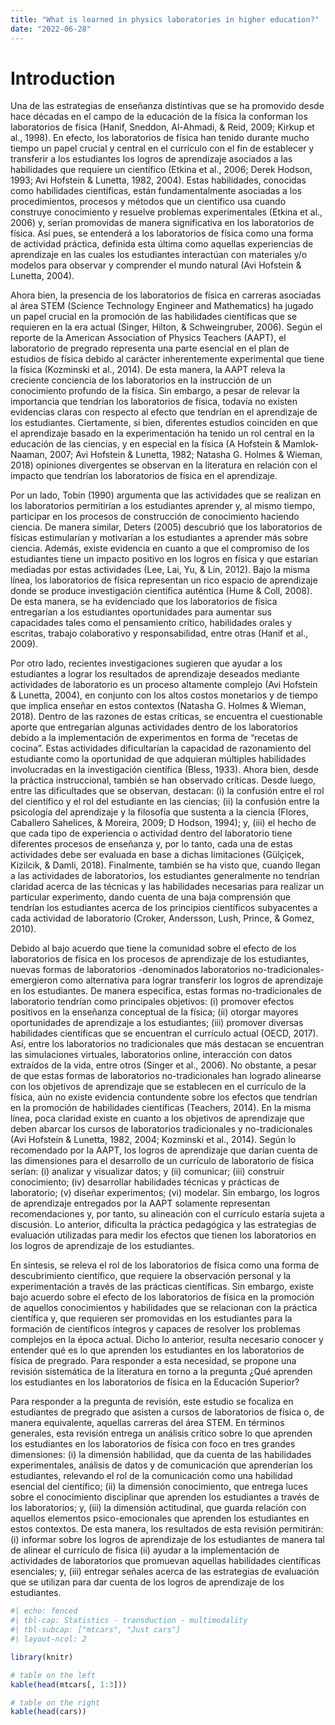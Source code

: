 ```yaml
---
title: "What is learned in physics laboratories in higher education?"
date: "2022-06-28"
---
```


# Introduction

Una de las estrategias de enseñanza distintivas que se ha promovido desde hace décadas en el campo de la educación de la física la conforman los laboratorios de física (Hanif, Sneddon, Al-Ahmadi, & Reid, 2009; Kirkup et al., 1998). En efecto, los laboratorios de física han tenido durante mucho tiempo un papel crucial y central en el currículo con el fin de establecer y transferir a los estudiantes los logros de aprendizaje asociados a las habilidades que requiere un científico (Etkina et al., 2006; Derek Hodson, 1993; Avi Hofstein & Lunetta, 1982, 2004). Estas habilidades, conocidas como habilidades científicas, están fundamentalmente asociadas a los procedimientos, procesos y métodos que un científico usa cuando construye conocimiento y resuelve problemas experimentales (Etkina et al., 2006) y, serían promovidas de manera significativa en los laboratorios de física. Así pues, se entenderá a los laboratorios de física como una forma de actividad práctica, definida esta última como aquellas experiencias de aprendizaje en las cuales los estudiantes interactúan con materiales y/o modelos para observar y comprender el mundo natural (Avi Hofstein & Lunetta, 2004).

Ahora bien, la presencia de los laboratorios de física en carreras asociadas al área STEM (Science Technology Engineer and Mathematics) ha jugado un papel crucial en la promoción de las habilidades científicas que se requieren en la era actual (Singer, Hilton, & Schweingruber, 2006). Según el reporte de la American Association of Physics Teachers (AAPT), el laboratorio de pregrado representa una parte esencial en el plan de estudios de física debido al carácter inherentemente experimental que tiene la física (Kozminski et al., 2014). De esta manera, la AAPT releva la creciente conciencia de los laboratorios en la instrucción de un conocimiento profundo de la física. Sin embargo, a pesar de relevar la importancia que tendrían los laboratorios de física, todavía no existen evidencias claras con respecto al efecto que tendrían en el aprendizaje de los estudiantes. Ciertamente, si bien, diferentes estudios coinciden en que el aprendizaje basado en la experimentación ha tenido un rol central en la educación de las ciencias, y en especial en la física (A Hofstein & Mamlok-Naaman, 2007; Avi Hofstein & Lunetta, 1982; Natasha G. Holmes & Wieman, 2018) opiniones divergentes se observan en la literatura en relación con el impacto que tendrían los laboratorios de física en el aprendizaje. 

Por un lado, Tobin (1990) argumenta que las actividades que se realizan en los laboratorios permitirían a los estudiantes aprender y, al mismo tiempo, participar en los procesos de construcción de conocimiento haciendo ciencia. De manera similar, Deters (2005) descubrió que los laboratorios de físicas estimularían y motivarían a los estudiantes a aprender más sobre ciencia. Además, existe evidencia en cuanto a que el compromiso de los estudiantes tiene un impacto positivo en los logros en física y que estarían mediadas por estas actividades (Lee, Lai, Yu, & Lin, 2012). Bajo la misma línea, los laboratorios de física representan un rico espacio de aprendizaje donde se produce investigación científica auténtica (Hume & Coll, 2008). De esta manera, se ha evidenciado que los laboratorios de física entregarían a los estudiantes oportunidades para aumentar sus capacidades tales como el pensamiento crítico, habilidades orales y escritas, trabajo colaborativo y responsabilidad, entre otras (Hanif et al., 2009). 

Por otro lado, recientes investigaciones sugieren que ayudar a los estudiantes a lograr los resultados de aprendizaje deseados mediante actividades de laboratorio es un proceso altamente complejo (Avi Hofstein & Lunetta, 2004), en conjunto con los altos costos monetarios y de tiempo que implica enseñar en estos contextos (Natasha G. Holmes & Wieman, 2018). Dentro de las razones de estas críticas, se encuentra el cuestionable aporte que entregarían algunas actividades dentro de los laboratorios debido a la implementación de experimentos en forma de “recetas de cocina”. Estas actividades dificultarían la capacidad de razonamiento del estudiante como la oportunidad de que adquieran múltiples habilidades involucradas en la investigación científica (Bless, 1933). Ahora bien, desde la práctica instruccional, también se han observado críticas. Desde luego, entre las dificultades que se observan, destacan: (i) la confusión entre el rol del científico y el rol del estudiante en las ciencias; (ii) la confusión entre la psicología del aprendizaje y la filosofía que sustenta a la ciencia (Flores, Caballero Sahelices, & Moreira, 2009; D Hodson, 1994); y, (iii) el hecho de que cada tipo de experiencia o actividad dentro del laboratorio tiene diferentes procesos de enseñanza y, por lo tanto, cada una de estas actividades debe ser evaluada en base a dichas limitaciones (Gülçiçek, Kizilcik, & Damli, 2018). Finalmente, también se ha visto que, cuando llegan a las actividades de laboratorios, los estudiantes generalmente no tendrían claridad acerca de las técnicas y las habilidades necesarias para realizar un particular experimento, dando cuenta de una baja comprensión que tendrían los estudiantes acerca de los principios científicos subyacentes a cada actividad de laboratorio (Croker, Andersson, Lush, Prince, & Gomez, 2010).

Debido al bajo acuerdo que tiene la comunidad sobre el efecto de los laboratorios de física en los procesos de aprendizaje de los estudiantes, nuevas formas de laboratorios -denominados laboratorios no-tradicionales- emergieron como alternativa para lograr transferir los logros de aprendizaje en los estudiantes. De manera específica, estas formas no-tradicionales de laboratorio tendrían como principales objetivos: (i) promover efectos positivos en la enseñanza conceptual de la física; (ii) otorgar mayores oportunidades de aprendizaje a los estudiantes; (iii) promover diversas habilidades científicas que se encuentran el currículo actual (OECD, 2017). Así, entre los laboratorios no tradicionales que más destacan se encuentran las simulaciones virtuales, laboratorios online, interacción con datos extraídos de la vida, entre otros (Singer et al., 2006). No obstante, a pesar de que estas formas de laboratorios no-tradicionales han logrado alinearse con los objetivos de aprendizaje que se establecen en el currículo de la física, aún no existe evidencia contundente sobre los efectos que tendrían en la promoción de habilidades científicas (Teachers, 2014). En la misma línea, poca claridad existe en cuanto a los objetivos de aprendizaje que deben abarcar los cursos de laboratorios tradicionales y no-tradicionales (Avi Hofstein & Lunetta, 1982, 2004; Kozminski et al., 2014). Según lo recomendado por la AAPT, los logros de aprendizaje que darían cuenta de las dimensiones para el desarrollo de un currículo de laboratorio de física serían: (i) analizar y visualizar datos; y (ii) comunicar; (iii) construir conocimiento; (iv) desarrollar habilidades técnicas y prácticas de laboratorio; (v) diseñar experimentos; (vi) modelar. Sin embargo, los logros de aprendizaje entregados por la AAPT solamente representan recomendaciones y, por tanto, su alineación con el currículo estaría sujeta a discusión. Lo anterior, dificulta la práctica pedagógica y las estrategias de evaluación utilizadas para medir los efectos que tienen los laboratorios en los logros de aprendizaje de los estudiantes. 

En síntesis, se releva el rol de los laboratorios de física como una forma de descubrimiento científico, que requiere la observación personal y la experimentación a través de las prácticas científicas. Sin embargo, existe bajo acuerdo sobre el efecto de los laboratorios de física en la promoción de aquellos conocimientos y habilidades que se relacionan con la práctica científica y, que requieren ser promovidas en los estudiantes para la formación de científicos íntegros y capaces de resolver los problemas complejos en la época actual. Dicho lo anterior, resulta necesario conocer y entender qué es lo que aprenden los estudiantes en los laboratorios de física de pregrado. Para responder a esta necesidad, se propone una revisión sistemática de la literatura en torno a la pregunta ¿Qué aprenden los estudiantes en los laboratorios de física en la Educación Superior?

Para responder a la pregunta de revisión, este estudio se focaliza en estudiantes de pregrado que asisten a cursos de laboratorios de física o, de manera equivalente, aquellas carreras del área STEM. En términos generales, esta revisión entrega un análisis crítico sobre lo que aprenden los estudiantes en los laboratorios de física con foco en tres grandes dimensiones: (i) la dimensión habilidad, que da cuenta de las habilidades experimentales, análisis de datos y de comunicación que aprenderían los estudiantes, relevando el rol de la comunicación como una habilidad esencial del científico; (ii) la dimensión conocimiento, que entrega luces sobre el conocimiento disciplinar que aprenden los estudiantes a través de los laboratorios; y, (iii) la dimensión actitudinal, que guarda relación con aquellos elementos psico-emocionales que aprenden los estudiantes en estos contextos. De esta manera, los resultados de esta revisión permitirán: (i) informar sobre los logros de aprendizaje de los estudiantes de manera tal de alinear el currículo de física (ii) ayudar a la implementación de actividades de laboratorios que promuevan aquellas habilidades científicas esenciales; y, (iii) entregar señales acerca de las estrategias de evaluación que se utilizan para dar cuenta de los logros de aprendizaje de los estudiantes.


```r
#| echo: fenced
#| tbl-cap: Statistics - transduction - multimodality
#| tbl-subcap: ["mtcars", "Just cars"]
#| layout-ncol: 2

library(knitr)

# table on the left
kable(head(mtcars[, 1:3]))

# table on the right
kable(head(cars))
```
